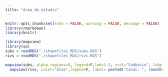 ```yaml
---
title: "Area de estudio"
---
```


```r
knitr::opts_chunk$set(echo = FALSE, warning = FALSE, message = FALSE)
library(rmarkdown)
library(knitr)
```


```r
library(mapview)
library(sp)
subs = readRDS("./shapefiles_RDS/subs.RDS")
rivs = readRDS("./shapefiles_RDS/rivs.RDS")

mapview(subs, alpha.regions=0, legend=F,lwd=1.5, zcol="Subbasin", label= paste0("Subcuenca: ", round(subs$Subbasin))) + 
  mapview(rivs, color="blue",legend=F, label= paste0("Canal: ", round(rivs$Channel)))

```